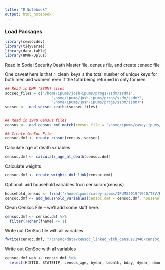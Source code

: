 ```yaml
---
title: "R Notebook"
output: html_notebook
---
```


### Load Packages
```r
library(censocdev)
library(tidyverse)
library(data.table)
library(HMDHFDplus)
```

Read in Social Security Death Master file, census file, and create censoc file 


One caveat here is that n_clean_keys is the total number of unique keys for both men and women! even if the total being returned in only for men. 
```r
## Read in DMF (SSDM) files
socsec_files = c("/home/ipums/josh-ipums/progs/ssdm/ssdm1",
                     "/home/ipums/josh-ipums/progs/ssdm/ssdm2",
                     "/home/ipums/josh-ipums/progs/ssdm/ssdm3")
socsec <- load_socsec_deaths(socsec_files)


## Read in 1940 Census files
census <- load_census_dmf_match(census_file = "/home/ipums/casey-ipums/IPUMS2019/1940/TSV/P.tsv")

## Create CenSoc File
censoc.dmf <- create_censoc(census, socsec)
```

Calculate age at death variables 
```r
censoc.dmf <- calculate_age_at_death(censoc.dmf)
```

Calculate weights
```r
censoc.dmf <- create_weights_dmf_link(censoc.dmf)
```

Optional: add household variables from censusrm(census)
```r
household_census <- fread("/home/ipums/casey-ipums/IPUMS2019/1940/TSV/H.tsv")
censoc.dmf <- add_household_variables(censoc.dmf = censoc.dmf, household_census = household_census)
```

Clean CenSoc File -- we'll add some stuff here. 
```r
censoc.dmf <- censoc.dmf %>% 
  filter(!nchar(fname) <= 1)
```

Write out CenSoc file with all variables
```r
fwrite(censoc.dmf, "/censoc/data/censoc_linked_with_census/1940/censoc_dmf_v1.csv")
```

Write out CenSoc with all variables
```r
censoc.dmf.web <- censoc.dmf %>% 
  select(HISTID, STATEFIP, census_age, byear, bmonth, bday, dyear, dmonth, dday, death_age, weight)

```

